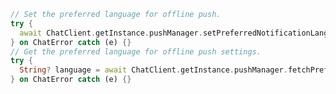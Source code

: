 <PlatformWrapper platform="flutter">

```dart
// Set the preferred language for offline push.
try {
  await ChatClient.getInstance.pushManager.setPreferredNotificationLanguage('en');
} on ChatError catch (e) {}
// Get the preferred language for offline push settings.
try {
  String? language = await ChatClient.getInstance.pushManager.fetchPreferredNotificationLanguage();
} on ChatError catch (e) {}
```

</PlatformWrapper>